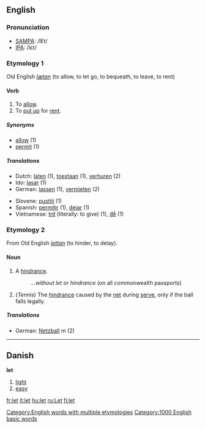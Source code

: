 {{See|Let}}

==English==

{{rank|whole|find|got|192|let|world|thing|set}}

=== Pronunciation ===
*[[w:SAMPA|SAMPA]]: /lEt/
*[[w:IPA|IPA]]: /lεt/

===Etymology 1===
Old English ''[[lætan]]'' (to allow, to let go, to bequeath, to leave, to rent)
==== Verb ====
{{irregverb|'''to let'''|'''[[lets]]'''|'''let'''|'''let'''|'''[[letting]]'''}}

#To [[allow]].
#To [[put up]] for [[rent]].

=====Synonyms=====
*[[allow]] (1)
*[[permit]] (1)

=====Translations=====
{{top}}
*Dutch: [[laten]] (1), [[toestaan]] (1), [[verhuren]] (2)
*Ido: [[lasar]] (1)
*German: [[lassen]] (1), [[vermieten]] (2)
{{mid}}
*Slovene: [[pustiti]] (1)
*Spanish: [[permitir]] (1), [[dejar]] (1)
*Vietnamese: [[trở]] (literally: to give) (1), [[để]] (1)
{{bottom}}

===Etymology 2===
From Old English ''[[lettan]]'' (to hinder, to delay).
====Noun====
{{en-noun|let|lets}}

#A [[hindrance]].
#:''...without let or hindrance'' (on all commonwealth passports)
#(''Tennis'') The [[hindrance]] caused by the [[net]] during [[serve]], only if the ball falls legally.

=====Translations=====
{{top}}
*German: [[Netzball]] ''m'' (2)
{{mid}}
{{bottom}}

[[Category:English words with multiple etymologies]]
----

==Danish==
'''let'''

#[[light]]
#[[easy]]

[[Category:1000 English basic words]]

[[fr:let]]
[[it:let]]
[[hu:let]]
[[ru:Let]]
[[fi:let]]
